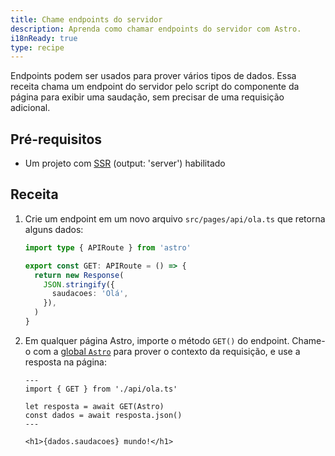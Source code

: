 ```yaml
---
title: Chame endpoints do servidor
description: Aprenda como chamar endpoints do servidor com Astro.
i18nReady: true
type: recipe
---
```


Endpoints podem ser usados para prover vários tipos de dados. Essa receita chama um endpoint do servidor pelo script do componente da página para exibir uma saudação, sem precisar de uma requisição adicional.

## Pré-requisitos

- Um projeto com [SSR](/pt-br/guides/server-side-rendering/) (output: 'server') habilitado

## Receita

1. Crie um endpoint em um novo arquivo `src/pages/api/ola.ts` que retorna alguns dados:

    ```ts title="src/pages/api/ola.ts"
    import type { APIRoute } from 'astro'

    export const GET: APIRoute = () => {
      return new Response(
        JSON.stringify({
          saudacoes: 'Olá',
        }),
      )
    }
    ```

2. Em qualquer página Astro, importe o método `GET()` do endpoint. Chame-o com a [global `Astro`](/pt-br/reference/api-reference/#global-astro) para prover o contexto da requisição, e use a resposta na página:

    ```astro title="src/pages/index.astro"
    ---
    import { GET } from './api/ola.ts'

    let resposta = await GET(Astro)
    const dados = await resposta.json()
    ---

    <h1>{dados.saudacoes} mundo!</h1>
    ```
